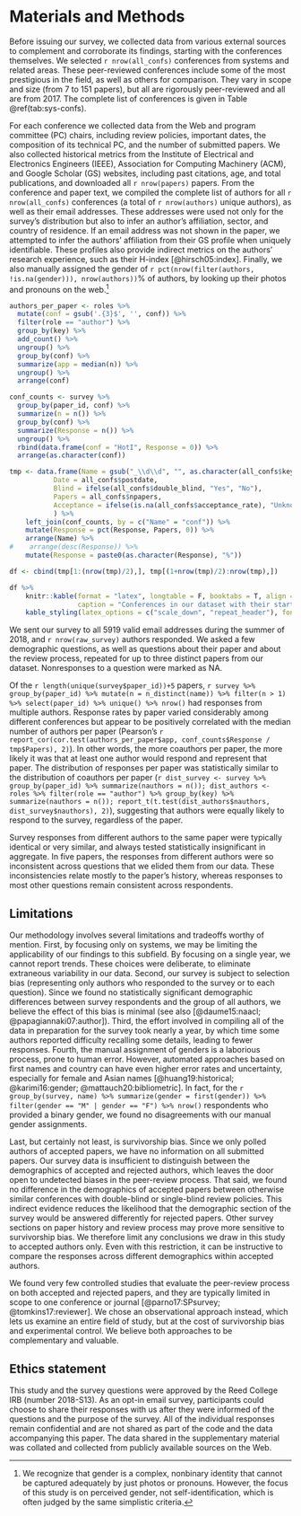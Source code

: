 # Materials and Methods {#sec:data}

Before issuing our survey, we collected data from various external sources to complement and corroborate its findings, starting with the conferences themselves. We selected `r nrow(all_confs)` conferences from systems and related areas. These peer-reviewed conferences include some of the most prestigious in the field, as well as others for comparison. They vary in scope and size (from 7 to 151 papers), but all are rigorously peer-reviewed and all are from 2017. The complete list of conferences is given in Table \@ref(tab:sys-confs).

For each conference we collected data from the Web and program committee (PC) chairs, including review policies, important dates, the composition of its technical PC, and the number of submitted papers. We also collected historical metrics from the Institute of Electrical and Electronics Engineers (IEEE), Association for Computing Machinery (ACM), and Google Scholar (GS) websites, including past citations, age, and total publications, and downloaded all `r nrow(papers)` papers. From the conference and paper text, we compiled the complete list of authors for all `r nrow(all_confs)` conferences (a total of `r nrow(authors)` unique authors), as well as their email addresses. These addresses were used not only for the survey's distribution but also to infer an author's affiliation, sector, and country of residence. If an email address was not shown in the paper, we attempted to infer the authors' affiliation from their GS profile when uniquely identifiable. These profiles also provide indirect metrics on the authors' research experience, such as their H-index [@hirsch05:index]. Finally, we also manually assigned the gender of `r pct(nrow(filter(authors, !is.na(gender))), nrow(authors))`% of authors, by looking up their photos and pronouns on the web.^[We recognize that gender is a complex, nonbinary identity that cannot be captured adequately by just photos or pronouns. However, the focus of this study is on perceived gender, not self-identification, which is often judged by the same simplistic criteria.]


```r
authors_per_paper <- roles %>%
  mutate(conf = gsub('.{3}$', '', conf)) %>%
  filter(role == "author") %>%
  group_by(key) %>%
  add_count() %>%
  ungroup() %>%
  group_by(conf) %>%
  summarize(app = median(n)) %>%
  ungroup() %>%
  arrange(conf)

conf_counts <- survey %>%
  group_by(paper_id, conf) %>%
  summarize(n = n()) %>%
  group_by(conf) %>%
  summarize(Response = n()) %>%
  ungroup() %>%
  rbind(data.frame(conf = "HotI", Response = 0)) %>%
  arrange(as.character(conf))

tmp <- data.frame(Name = gsub("_\\d\\d", "", as.character(all_confs$key)),
           Date = all_confs$postdate,
           Blind = ifelse(all_confs$double_blind, "Yes", "No"),
           Papers = all_confs$npapers,
           Acceptance = ifelse(is.na(all_confs$acceptance_rate), "Unknown", paste0(round(all_confs$acceptance_rate * 100, 0), "%"))
           ) %>%
    left_join(conf_counts, by = c("Name" = "conf")) %>%
    mutate(Response = pct(Response, Papers, 0)) %>%
    arrange(Name) %>%
#    arrange(desc(Response)) %>%
    mutate(Response = paste0(as.character(Response), "%"))

df <- cbind(tmp[1:(nrow(tmp)/2),], tmp[(1+nrow(tmp)/2):nrow(tmp),])

df %>%
    knitr::kable(format = "latex", longtable = F, booktabs = T, align = "lccrrrlccrrr",
                 caption = "Conferences in our dataset with their start date, double-blind policy, number of accepted papers, acceptance rate, and survey response rate by papers", escape = T) %>%
    kable_styling(latex_options = c("scale_down", "repeat_header"), font_size = 6, position = "center")
```

We sent our survey to all 5919 valid email addresses during the summer of 2018, and `r nrow(raw_survey)` authors responded. We asked a few demographic questions, as well as questions about their paper and about the review process, repeated for up to three distinct papers from our dataset. Nonresponses to a question were marked as NA.

Of the `r length(unique(survey$paper_id))+5` papers,
`r survey %>% group_by(paper_id) %>% mutate(n = n_distinct(name)) %>% filter(n > 1) %>% select(paper_id) %>% unique() %>% nrow()`
had responses from multiple authors. Response rates by paper varied considerably among different conferences but appear to be positively correlated with the median number of authors per paper
(Pearson's `r report_cor(cor.test(authors_per_paper$app, conf_counts$Response / tmp$Papers), 2)`).
In other words, the more coauthors per paper, the more likely it was that at least one author would respond and represent that paper.
The distribution of responses per paper was statistically similar to the distribution of coauthors per paper
(`r dist_survey <- survey %>% group_by(paper_id) %>% summarize(nauthors = n()); dist_authors <- roles %>% filter(role == "author") %>% group_by(key) %>% summarize(nauthors = n()); report_t(t.test(dist_authors$nauthors, dist_survey$nauthors), 2)`), 
suggesting that authors were equally likely to respond to the survey, regardless of the paper.

Survey responses from different authors to the same paper were typically identical or very similar, and always tested statistically insignificant in aggregate. In five papers, the responses from different authors were so inconsistent across questions that we elided them from our data. These inconsistencies relate mostly to the paper's history, whereas responses to most other questions remain consistent across respondents.

<!---
```r
# survey %>% group_by(paper_id) %>% summarize(tmax = range(as.numeric(months_research), na.rm = T)[2], tmin = range(as.numeric(months_research), na.rm = T)[1], diff = tmax-tmin)
```
-->


## Limitations {-}

Our methodology involves several limitations and tradeoffs worthy of mention. First, by focusing only on systems, we may be limiting the applicability of our findings to this subfield. By focusing on a single year, we cannot report trends. These choices were deliberate, to eliminate extraneous variability in our data. Second, our survey is subject to selection bias (representing only authors who responded to the survey or to each question). Since we found no statistically significant demographic differences between survey respondents and the group of all authors, we believe the effect of this bias is minimal (see also [@daume15:naacl; @papagiannaki07:author]). Third, the effort involved in compiling all of the data in preparation for the survey took nearly a year, by which time some authors reported difficulty recalling some details, leading to fewer responses. Fourth, the manual assignment of genders is a laborious process, prone to human error. However, automated approaches based on first names and country can have even higher error rates and uncertainty, especially for female and Asian names [@huang19:historical; @karimi16:gender; @mattauch20:bibliometric]. In fact, for the
`r group_by(survey, name) %>% summarize(gender = first(gender)) %>% filter(gender == "M" | gender == "F") %>% nrow()`
respondents who provided a binary gender, we found no disagreements with our manual gender assignments.

Last, but certainly not least, is survivorship bias. Since we only polled authors of accepted papers, we have no information on all submitted papers.  Our survey data is insufficient to distinguish between the demographics of accepted and rejected authors, which leaves the door open to undetected biases in the peer-review process. That said, we found no difference in the demographics of accepted papers between otherwise similar conferences with double-blind or single-blind review policies. This indirect evidence reduces the likelihood that the demographic section of the survey would be answered differently for rejected papers. Other survey sections on paper history and review process may prove more sensitive to survivorship bias. We therefore limit any conclusions we draw in this study to accepted authors only. Even with this restriction, it can be instructive to compare the responses across different demographics within accepted authors.

We found very few controlled studies that evaluate the peer-review process on both accepted and rejected papers, and they are typically limited in scope to one conference or journal [@parno17:SPsurvey; @tomkins17:reviewer]. We chose an observational approach instead, which lets us examine an entire field of study, but at the cost of survivorship bias and experimental control. We believe both approaches to be complementary and valuable.

## Ethics statement {-}

This study and the survey questions were approved by the Reed College IRB (number 2018-S13). As an opt-in email survey, participants could choose to share their responses with us after they were informed of the questions and the purpose of the survey. All of the individual responses remain confidential and are not shared as part of the code and the data accompanying this paper. The data shared in the supplementary material was collated and collected from publicly available sources on the Web.